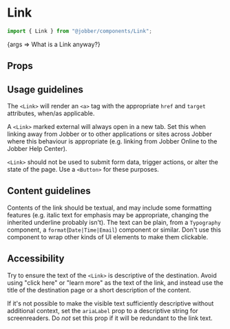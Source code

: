 
# Link

<Meta title="Components/Link" component={Link} />

```ts
import { Link } from "@jobber/components/Link";
```

<Canvas>
  <Story
    name="Link"
    args={{
      url: "https://en.wikipedia.org/wiki/Hyperlink",
      external: true,
    }}
  >
    {args => <Link {...args}>What is a Link anyway?</Link>}
  </Story>
</Canvas>

## Props

<ArgsTable of={Link} story="Link" />

## Usage guidelines

The `<Link>` will render an `<a>` tag with the appropriate `href` and `target`
attributes, when/as applicable.

A `<Link>` marked external will always open in a new tab. Set this when linking
away from Jobber or to other applications or sites across Jobber where this
behaviour is appropriate (e.g. linking from Jobber Online to the Jobber Help
Center).

`<Link>` should not be used to submit form data, trigger actions, or alter the
state of the page. Use a `<Button>` for these purposes.

## Content guidelines

Contents of the link should be textual, and may include some formatting features
(e.g. italic text for emphasis may be appropriate, changing the inherited
underline probably isn't). The text can be plain, from a `Typography` component,
a `format`(`Date|Time|Email`) component or similar. Don't use this component to
wrap other kinds of UI elements to make them clickable.

## Accessibility

Try to ensure the text of the `<Link>` is descriptive of the destination. Avoid
using "click here" or "learn more" as the text of the link, and instead use the
title of the destination page or a short description of the content.

If it's not possible to make the visible text sufficiently descriptive without
additional context, set the `ariaLabel` prop to a descriptive string for
screenreaders. Do _not_ set this prop if it will be redundant to the link text.
